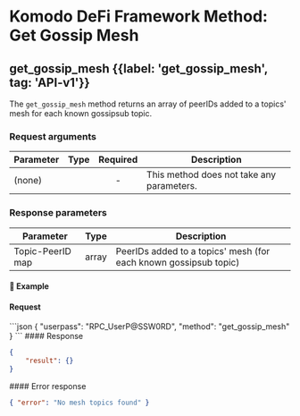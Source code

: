 
# Komodo DeFi Framework Method: Get Gossip Mesh

## get\_gossip\_mesh {{label: 'get_gossip_mesh', tag: 'API-v1'}}

The `get_gossip_mesh` method returns an array of peerIDs added to a topics' mesh for each known gossipsub topic.

### Request arguments

| Parameter | Type | Required | Description                               |
| --------- | ---- | :------: | ----------------------------------------- |
| (none)    |      |     -    | This method does not take any parameters. |

### Response parameters

| Parameter        | Type  | Description                                                      |
| ---------------- | ----- | ---------------------------------------------------------------- |
| Topic-PeerID map | array | PeerIDs added to a topics' mesh (for each known gossipsub topic) |

#### 📌 Example

#### Request

<CodeGroup title="get_gossip_mesh" tag="POST" label="get_gossip_mesh" mm2MethodDecorate="true">
  ```json
  {
    "userpass": "RPC_UserP@SSW0RD",
    "method": "get_gossip_mesh"
  }
  ```
</CodeGroup>

<CollapsibleSection expandedText="Hide Response" collapsedText="Show Response">
  #### Response

  ```json
  {
      "result": {}
  }
  ```
</CollapsibleSection>

<CollapsibleSection expandedText="Hide Error Response" collapsedText="Show Error Response">
  #### Error response

  ```json
  { "error": "No mesh topics found" }
  ```
</CollapsibleSection>

